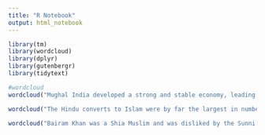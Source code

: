---
title: "R Notebook"
output: html_notebook
---
```{r}
library(tm)
library(wordcloud)
library(dplyr)
library(gutenbergr)
library(tidytext)
```

```{r}
#wordcloud 
wordcloud("Mughal India developed a strong and stable economy, leading to commercial expansion and greater patronage of culture. Akbar himself was a patron of art and culture. He was fond of literature, and created a library of over 24,000 volumes written in Sanskrit, Urdu, Persian, Greek, Latin, Arabic and Kashmiri, staffed by many scholars, translators, artists, calligraphers, scribes, bookbinders and readers. Akbar also established the library of Fatehpur Sikri exclusively for women,[13] and he decreed that schools for the education of both Muslims and Hindus should be established throughout the realm.",random.order = FALSE)
```
```{r}
wordcloud("The Hindu converts to Islam were by far the largest in number, but at the same time the lowest in social position among the Indian Muslims. From the very beginning, i.e., the conquest of Sind in 712 A.D., up to the eighteenth century, the conversion of the Hindus to Islam went on, not in hundreds but in thousands, specially in the punjab and Bengal. The main instruments of this conversion on a massive scale were")
```
```{r}
wordcloud("Bairam Khan was a Shia Muslim and was disliked by the Sunni Turkic nobles.[15] Although a Shia, he attended Friday services in the mosque of a noted Sufi and was also responsible for Shah Gada, the son of Sikandar Lodi's court poet Jamali Kanboh, becoming sadr-as-sudr in the Mughal Empire after Humayun's return to Delhi in 1555.")
```

